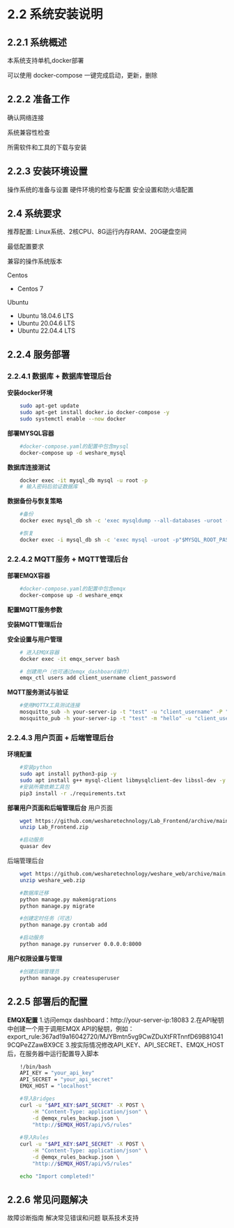 # 2.2 系统安装说明

## 2.2.1 系统概述

本系统支持单机,docker部署

可以使用 docker-compose 一键完成启动，更新，删除

## 2.2.2 准备工作

确认网络连接

系统兼容性检查

所需软件和工具的下载与安装

## 2.2.3 安装环境设置

操作系统的准备与设置
硬件环境的检查与配置
安全设置和防火墙配置

## 2.4 系统要求
推荐配置: Linux系统、2核CPU、8G运行内存RAM、20G硬盘空间

最低配置要求

兼容的操作系统版本 

Centos
- Centos 7

Ubuntu 
- Ubuntu 18.04.6 LTS 
- Ubuntu 20.04.6 LTS 
- Ubuntu 22.04.4 LTS

## 2.2.4 服务部署

### 2.2.4.1 数据库 + 数据库管理后台

**安装docker环境**
```bash
    sudo apt-get update
    sudo apt-get install docker.io docker-compose -y
    sudo systemctl enable --now docker
```

**部署MYSQL容器**
```bash
    #docker-compose.yaml的配置中包含mysql
    docker-compose up -d weshare_mysql
```

**数据库连接测试**
```bash
    docker exec -it mysql_db mysql -u root -p
    # 输入密码后验证数据库
```

**数据备份与恢复策略**
```bash
    #备份
    docker exec mysql_db sh -c 'exec mysqldump --all-databases -uroot -p"$MYSQL_ROOT_PASSWORD"' > full_backup.sql

    #恢复
    docker exec -i mysql_db sh -c 'exec mysql -uroot -p"$MYSQL_ROOT_PASSWORD"' < full_backup.sql
```
### 2.2.4.2 MQTT服务 + MQTT管理后台

**部署EMQX容器**
```bash
    #docker-compose.yaml的配置中包含emqx
    docker-compose up -d weshare_emqx
```

**配置MQTT服务参数**

**安装MQTT管理后台**

**安全设置与用户管理**
```bash
    # 进入EMQX容器
    docker exec -it emqx_server bash

    # 创建用户（也可通过emqx_dashboard操作）
    emqx_ctl users add client_username client_password
```

**MQTT服务测试与验证**
```bash
    #使用MQTTX工具测试连接
    mosquitto_sub -h your-server-ip -t "test" -u "client_username" -P "client_password"
    mosquitto_pub -h your-server-ip -t "test" -m "hello" -u "client_username" -P "client_password"
```
### 2.2.4.3 用户页面 + 后端管理后台

**环境配置**
```bash
    #安装python
    sudo apt install python3-pip -y
    sudo apt install g++ mysql-client libmysqlclient-dev libssl-dev -y
    #安装所需依赖工具包
    pip3 install -r ./requirements.txt
```

**部署用户页面和后端管理后台**
用户页面
```bash
    wget https://github.com/wesharetechnology/Lab_Frontend/archive/main.zip -O Lab_Frontend.zip
    unzip Lab_Frontend.zip

    #启动服务
    quasar dev
```
后端管理后台
```bash
    wget https://github.com/wesharetechnology/weshare_web/archive/main.zip -O weshare_web.zip
    unzip weshare_web.zip

    #数据库迁移
    python manage.py makemigrations
    python manage.py migrate

    #创建定时任务（可选）
    python manage.py crontab add

    #启动服务
    python manage.py runserver 0.0.0.0:8000
```

**用户权限设置与管理**
```bash
    #创建后端管理员
    python manage.py createsuperuser
```


## 2.2.5 部署后的配置

**EMQX配置**
1.访问emqx dashboard：http://your-server-ip:18083
2.在API秘钥中创建一个用于调用EMQX API的秘钥，例如：export_rule:367ad19a16042720/MJYBmtn5vg9CwZDuXtFRTnnfD69B81G419CQPeZZawBX9CE
3.按实际情况修改API_KEY、API_SECRET、EMQX_HOST后，在服务器中运行配置导入脚本
```bash
    !/bin/bash
    API_KEY = "your_api_key"
    API_SECRET = "your_api_secret"
    EMQX_HOST = "localhost"

    #导入Bridges
    curl -u "$API_KEY:$API_SECRET" -X POST \
        -H "Content-Type: application/json" \
        -d @emqx_rules_backup.json \
        "http://$EMQX_HOST/api/v5/rules"
    
    #导入Rules
    curl -u "$API_KEY:$API_SECRET" -X POST \
        -H "Content-Type: application/json" \
        -d @emqx_rules_backup.json \
        "http://$EMQX_HOST/api/v5/rules"

    echo "Import completed!"
```

## 2.2.6 常见问题解决

故障诊断指南
解决常见错误和问题
联系技术支持
